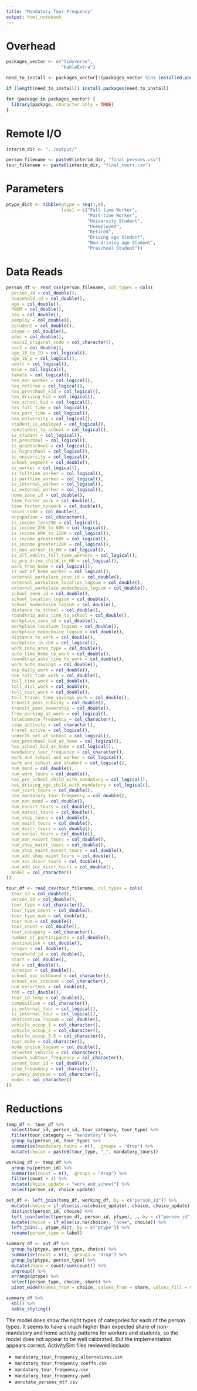 ```yaml
---
title: "Mandatory Tour Frequency"
output: html_notebook
---
```


# Overhead
```r
packages_vector <- c("tidyverse",
                     "kableExtra")

need_to_install <- packages_vector[!(packages_vector %in% installed.packages()[,"Package"])]

if (length(need_to_install)) install.packages(need_to_install)

for (package in packages_vector) {
  library(package, character.only = TRUE)
}

```

# Remote I/O
```r
interim_dir <- "../output/"

person_filename <- paste0(interim_dir, "final_persons.csv")
tour_filename <- paste0(interim_dir, "final_tours.csv")

```

# Parameters
```r
ptype_dict <- tibble(ptype = seq(1,8),
                     label = c("Full-time Worker",
                               "Part-time Worker",
                               "University Student",
                               "Unemployed",
                               "Retired",
                               "Driving age Student",
                               "Non-driving age Student",
                               "Preschool Student"))
```


# Data Reads
```r
person_df <- read_csv(person_filename, col_types = cols(
  person_id = col_double(),
  household_id = col_double(),
  age = col_double(),
  PNUM = col_double(),
  sex = col_double(),
  pemploy = col_double(),
  pstudent = col_double(),
  ptype = col_double(),
  educ = col_double(),
  naics2_original_code = col_character(),
  soc2 = col_double(),
  age_16_to_19 = col_logical(),
  age_16_p = col_logical(),
  adult = col_logical(),
  male = col_logical(),
  female = col_logical(),
  has_non_worker = col_logical(),
  has_retiree = col_logical(),
  has_preschool_kid = col_logical(),
  has_driving_kid = col_logical(),
  has_school_kid = col_logical(),
  has_full_time = col_logical(),
  has_part_time = col_logical(),
  has_university = col_logical(),
  student_is_employed = col_logical(),
  nonstudent_to_school = col_logical(),
  is_student = col_logical(),
  is_preschool = col_logical(),
  is_gradeschool = col_logical(),
  is_highschool = col_logical(),
  is_university = col_logical(),
  school_segment = col_double(),
  is_worker = col_logical(),
  is_fulltime_worker = col_logical(),
  is_parttime_worker = col_logical(),
  is_internal_worker = col_logical(),
  is_external_worker = col_logical(),
  home_zone_id = col_double(),
  time_factor_work = col_double(),
  time_factor_nonwork = col_double(),
  naics_code = col_double(),
  occupation = col_character(),
  is_income_less25K = col_logical(),
  is_income_25K_to_60K = col_logical(),
  is_income_60K_to_120K = col_logical(),
  is_income_greater60K = col_logical(),
  is_income_greater120K = col_logical(),
  is_non_worker_in_HH = col_logical(),
  is_all_adults_full_time_workers = col_logical(),
  is_pre_drive_child_in_HH = col_logical(),
  work_from_home = col_logical(),
  is_out_of_home_worker = col_logical(),
  external_workplace_zone_id = col_double(),
  external_workplace_location_logsum = col_double(),
  external_workplace_modechoice_logsum = col_double(),
  school_zone_id = col_double(),
  school_location_logsum = col_double(),
  school_modechoice_logsum = col_double(),
  distance_to_school = col_double(),
  roundtrip_auto_time_to_school = col_double(),
  workplace_zone_id = col_double(),
  workplace_location_logsum = col_double(),
  workplace_modechoice_logsum = col_double(),
  distance_to_work = col_double(),
  workplace_in_cbd = col_logical(),
  work_zone_area_type = col_double(),
  auto_time_home_to_work = col_double(),
  roundtrip_auto_time_to_work = col_double(),
  work_auto_savings = col_double(),
  exp_daily_work = col_double(),
  non_toll_time_work = col_double(),
  toll_time_work = col_double(),
  toll_dist_work = col_double(),
  toll_cost_work = col_double(),
  toll_travel_time_savings_work = col_double(),
  transit_pass_subsidy = col_double(),
  transit_pass_ownership = col_double(),
  free_parking_at_work = col_logical(),
  telecommute_frequency = col_character(),
  cdap_activity = col_character(),
  travel_active = col_logical(),
  under16_not_at_school = col_logical(),
  has_preschool_kid_at_home = col_logical(),
  has_school_kid_at_home = col_logical(),
  mandatory_tour_frequency = col_character(),
  work_and_school_and_worker = col_logical(),
  work_and_school_and_student = col_logical(),
  num_mand = col_double(),
  num_work_tours = col_double(),
  has_pre_school_child_with_mandatory = col_logical(),
  has_driving_age_child_with_mandatory = col_logical(),
  num_joint_tours = col_double(),
  non_mandatory_tour_frequency = col_double(),
  num_non_mand = col_double(),
  num_escort_tours = col_double(),
  num_eatout_tours = col_double(),
  num_shop_tours = col_double(),
  num_maint_tours = col_double(),
  num_discr_tours = col_double(),
  num_social_tours = col_double(),
  num_non_escort_tours = col_double(),
  num_shop_maint_tours = col_double(),
  num_shop_maint_escort_tours = col_double(),
  num_add_shop_maint_tours = col_double(),
  num_soc_discr_tours = col_double(),
  num_add_soc_discr_tours = col_double(),
  model = col_character()
))

tour_df <- read_csv(tour_filename, col_types = cols(
  tour_id = col_double(),
  person_id = col_double(),
  tour_type = col_character(),
  tour_type_count = col_double(),
  tour_type_num = col_double(),
  tour_num = col_double(),
  tour_count = col_double(),
  tour_category = col_character(),
  number_of_participants = col_double(),
  destination = col_double(),
  origin = col_double(),
  household_id = col_double(),
  start = col_double(),
  end = col_double(),
  duration = col_double(),
  school_esc_outbound = col_character(),
  school_esc_inbound = col_character(),
  num_escortees = col_double(),
  tdd = col_double(),
  tour_id_temp = col_double(),
  composition = col_character(),
  is_external_tour = col_logical(),
  is_internal_tour = col_logical(),
  destination_logsum = col_double(),
  vehicle_occup_1 = col_character(),
  vehicle_occup_2 = col_character(),
  vehicle_occup_3.5 = col_character(),
  tour_mode = col_character(),
  mode_choice_logsum = col_double(),
  selected_vehicle = col_character(),
  atwork_subtour_frequency = col_character(),
  parent_tour_id = col_double(),
  stop_frequency = col_character(),
  primary_purpose = col_character(),
  model = col_character()
))
```

# Reductions 
```r
temp_df <- tour_df %>%
  select(tour_id, person_id, tour_category, tour_type) %>%
  filter(tour_category == "mandatory") %>%
  group_by(person_id, tour_type) %>%
  summarise(mandatory_tours = n(), .groups = "drop") %>%
  mutate(choice = paste0(tour_type, "_", mandatory_tours))

working_df <- temp_df %>%
  group_by(person_id) %>%
  summarise(count = n(), .groups = "drop") %>%
  filter(count > 1) %>%
  mutate(choice_update = "work_and_school") %>%
  select(person_id, choice_update)

out_df <- left_join(temp_df, working_df, by = c("person_id")) %>%
  mutate(choice = if_else(is.na(choice_update), choice, choice_update)) %>%
  distinct(person_id, choice) %>%
  left_join(select(person_df, person_id, ptype), ., by = c("person_id")) %>%
  mutate(choice = if_else(is.na(choice), "none", choice)) %>%
  left_join(., ptype_dict, by = c("ptype")) %>%
  rename(person_type = label)

summary_df <- out_df %>%
  group_by(ptype, person_type, choice) %>%
  summarise(count = n(), .groups = "drop") %>%
  group_by(ptype, person_type) %>%
  mutate(share = count/sum(count)) %>%
  ungroup() %>%
  arrange(ptype) %>%
  select(person_type, choice, share) %>%
  pivot_wider(names_from = choice, values_from = share, values_fill = 0.0)

summary_df %>%
  kbl() %>%
  kable_styling()

```
The model does show the right types of categories for each of the person types. It seems to have a much higher than expected share of non-mandatory and home activity patterns for workers and students, so the model does not appear to be well calibrated. But the implementation appears correct. ActivitySim files reviewed include:

- `mandatory_tour_frequency_alternatives.csv`
- `mandatory_tour_frequency_coeffs.csv`
- `mandatory_tour_frequency.csv`
- `mandatory_tour_frequency.yaml`
- `annotate_persons_mtf.csv`

